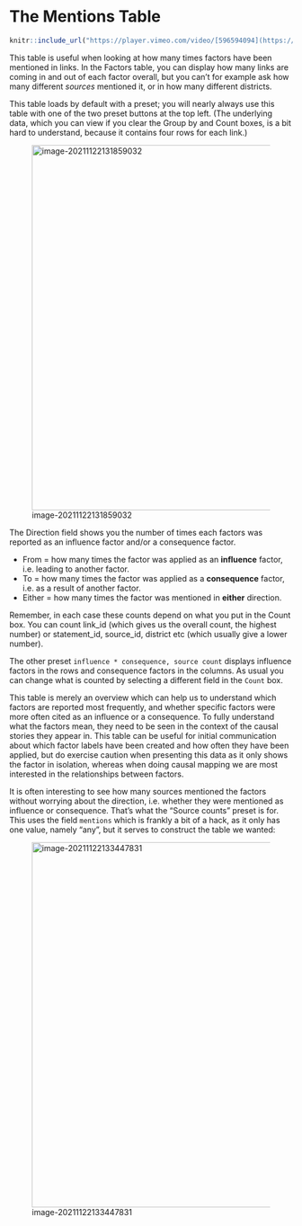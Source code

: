 # The Mentions Table{#xthe-mentions-table}

```r
knitr::include_url("https://player.vimeo.com/video/[596594094](https://vimeo.com/596594094)")
```

This table is useful when looking at how many times factors have been mentioned in links. In the Factors table, you can display how many links are coming in and out of each factor overall, but you can't for example ask how many different *sources* mentioned it, or in how many different districts.

This table loads by default with a preset; you will nearly always use this table with one of the two preset buttons at the top left. (The underlying data, which you can view if you clear the Group by and Count boxes, is a bit hard to understand, because it contains four rows for each link.)  

![image-20211122131859032](_assets/image-20211122131859032.png){width=650}

The Direction field shows you the number of times each factors was reported as an influence factor and/or a consequence factor.

- From = how many times the factor was applied as an **influence** factor, i.e. leading to another factor.
- To = how many times the factor was applied as a **consequence** factor, i.e. as a result of another factor.
- Either = how many times the factor was mentioned in **either** direction.

Remember, in each case these counts depend on what you put in the Count box. You can count link_id (which gives us the overall count, the highest number) or statement_id, source_id, district etc (which usually give a lower number). 

The other preset `influence * consequence, source count` displays influence factors in the rows and consequence factors in the columns. As usual you can change what is counted by selecting a different field in the `Count` box.

This table is merely an overview which can help us to understand which factors are reported most frequently, and whether specific factors were more often cited as an influence or a consequence. To fully understand what the factors mean, they need to be seen in the context of the causal stories they appear in. This table can be useful for initial communication about which factor labels have been created and how often they have been applied, but do exercise caution when presenting this data as it only shows the factor in isolation, whereas when doing causal mapping we are most interested in the relationships between factors.

It is often interesting to see how many sources mentioned the factors without worrying about the direction, i.e. whether they were mentioned as influence or consequence. That's what the "Source counts" preset is for. This uses the field `mentions` which is frankly a bit of a hack, as it only has one value, namely "any", but it serves to construct the table we wanted:

![image-20211122133447831](_assets/image-20211122133447831.png){width=650}

